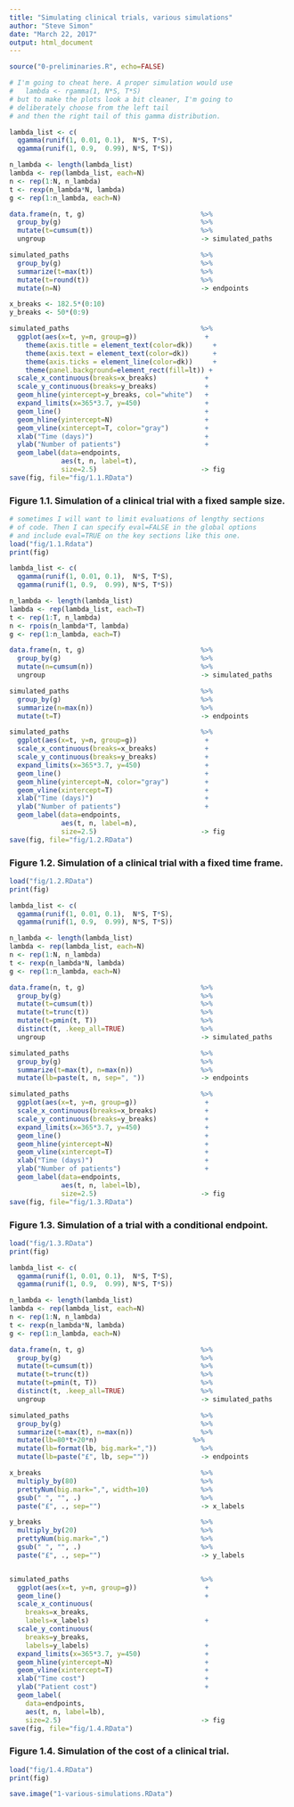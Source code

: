 ```yaml
---
title: "Simulating clinical trials, various simulations"
author: "Steve Simon"
date: "March 22, 2017"
output: html_document
---
```


```r
source("0-preliminaries.R", echo=FALSE)
```

```r
# I'm going to cheat here. A proper simulation would use
#   lambda <- rgamma(1, N*S, T*S)
# but to make the plots look a bit cleaner, I'm going to
# deliberately choose from the left tail
# and then the right tail of this gamma distribution.

lambda_list <- c(
  qgamma(runif(1, 0.01, 0.1),  N*S, T*S),
  qgamma(runif(1, 0.9,  0.99), N*S, T*S))

n_lambda <- length(lambda_list)
lambda <- rep(lambda_list, each=N)
n <- rep(1:N, n_lambda)
t <- rexp(n_lambda*N, lambda)
g <- rep(1:n_lambda, each=N)

data.frame(n, t, g)                             %>%
  group_by(g)                                   %>%
  mutate(t=cumsum(t))                           %>%
  ungroup                                       -> simulated_paths

simulated_paths                                 %>%
  group_by(g)                                   %>%
  summarize(t=max(t))                           %>%
  mutate(t=round(t))                            %>%
  mutate(n=N)                                   -> endpoints

x_breaks <- 182.5*(0:10)
y_breaks <- 50*(0:9)

simulated_paths                                 %>%
  ggplot(aes(x=t, y=n, group=g))                 +
    theme(axis.title = element_text(color=dk))     +
    theme(axis.text = element_text(color=dk))      +
    theme(axis.ticks = element_line(color=dk))     +
    theme(panel.background=element_rect(fill=lt)) +
  scale_x_continuous(breaks=x_breaks)            +
  scale_y_continuous(breaks=y_breaks)            +
  geom_hline(yintercept=y_breaks, col="white")   +
  expand_limits(x=365*3.7, y=450)                +
  geom_line()                                    +
  geom_hline(yintercept=N)                       + 
  geom_vline(xintercept=T, color="gray")         + 
  xlab("Time (days)")                            +
  ylab("Number of patients")                     +
  geom_label(data=endpoints,
             aes(t, n, label=t),
             size=2.5)                          -> fig
save(fig, file="fig/1.1.RData")
```

### Figure 1.1. Simulation of a clinical trial with a fixed sample size.

```r
# sometimes I will want to limit evaluations of lengthy sections
# of code. Then I can specify eval=FALSE in the global options
# and include eval=TRUE on the key sections like this one.
load("fig/1.1.Rdata")
print(fig)
```

```r
lambda_list <- c(
  qgamma(runif(1, 0.01, 0.1),  N*S, T*S),
  qgamma(runif(1, 0.9,  0.99), N*S, T*S))

n_lambda <- length(lambda_list)
lambda <- rep(lambda_list, each=T)
t <- rep(1:T, n_lambda)
n <- rpois(n_lambda*T, lambda)
g <- rep(1:n_lambda, each=T)

data.frame(n, t, g)                             %>%
  group_by(g)                                   %>%
  mutate(n=cumsum(n))                           %>%
  ungroup                                       -> simulated_paths

simulated_paths                                 %>%
  group_by(g)                                   %>%
  summarize(n=max(n))                           %>%
  mutate(t=T)                                   -> endpoints

simulated_paths                                 %>%
  ggplot(aes(x=t, y=n, group=g))                 +
  scale_x_continuous(breaks=x_breaks)            +
  scale_y_continuous(breaks=y_breaks)            +
  expand_limits(x=365*3.7, y=450)                +
  geom_line()                                    +
  geom_hline(yintercept=N, color="gray")         + 
  geom_vline(xintercept=T)                       + 
  xlab("Time (days)")                            +
  ylab("Number of patients")                     +
  geom_label(data=endpoints,
             aes(t, n, label=n),
             size=2.5)                          -> fig
save(fig, file="fig/1.2.RData")
```

### Figure 1.2. Simulation of a clinical trial with a fixed time frame.

```r
load("fig/1.2.RData")
print(fig)
```

```r
lambda_list <- c(
  qgamma(runif(1, 0.01, 0.1),  N*S, T*S),
  qgamma(runif(1, 0.9,  0.99), N*S, T*S))

n_lambda <- length(lambda_list)
lambda <- rep(lambda_list, each=N)
n <- rep(1:N, n_lambda)
t <- rexp(n_lambda*N, lambda)
g <- rep(1:n_lambda, each=N)

data.frame(n, t, g)                             %>%
  group_by(g)                                   %>%
  mutate(t=cumsum(t))                           %>%
  mutate(t=trunc(t))                            %>%
  mutate(t=pmin(t, T))                          %>%
  distinct(t, .keep_all=TRUE)                   %>%
  ungroup                                       -> simulated_paths

simulated_paths                                 %>%
  group_by(g)                                   %>%
  summarize(t=max(t), n=max(n))                 %>%
  mutate(lb=paste(t, n, sep=", "))              -> endpoints

simulated_paths                                 %>%
  ggplot(aes(x=t, y=n, group=g))                 +
  scale_x_continuous(breaks=x_breaks)            +
  scale_y_continuous(breaks=y_breaks)            +
  expand_limits(x=365*3.7, y=450)                +
  geom_line()                                    +
  geom_hline(yintercept=N)                       + 
  geom_vline(xintercept=T)                       + 
  xlab("Time (days)")                            +
  ylab("Number of patients")                     +
  geom_label(data=endpoints,
             aes(t, n, label=lb),
             size=2.5)                          -> fig
save(fig, file="fig/1.3.RData")
```

### Figure 1.3. Simulation of a trial with a conditional endpoint.

```r
load("fig/1.3.RData")
print(fig)
```

```r
lambda_list <- c(
  qgamma(runif(1, 0.01, 0.1),  N*S, T*S),
  qgamma(runif(1, 0.9,  0.99), N*S, T*S))

n_lambda <- length(lambda_list)
lambda <- rep(lambda_list, each=N)
n <- rep(1:N, n_lambda)
t <- rexp(n_lambda*N, lambda)
g <- rep(1:n_lambda, each=N)

data.frame(n, t, g)                             %>%
  group_by(g)                                   %>%
  mutate(t=cumsum(t))                           %>%
  mutate(t=trunc(t))                            %>%
  mutate(t=pmin(t, T))                          %>%
  distinct(t, .keep_all=TRUE)                   %>%
  ungroup                                       -> simulated_paths

simulated_paths                                 %>%
  group_by(g)                                   %>%
  summarize(t=max(t), n=max(n))                 %>%
  mutate(lb=80*t+20*n)                        %>%
  mutate(lb=format(lb, big.mark=","))           %>%
  mutate(lb=paste("£", lb, sep=""))             -> endpoints

x_breaks                                        %>%
  multiply_by(80)                               %>%
  prettyNum(big.mark=",", width=10)             %>%
  gsub(" ", "", .)                              %>%
  paste("£", ., sep="")                         -> x_labels

y_breaks                                        %>%
  multiply_by(20)                               %>%
  prettyNum(big.mark=",")                       %>%
  gsub(" ", "", .)                              %>%
  paste("£", ., sep="")                         -> y_labels


simulated_paths                                 %>%
  ggplot(aes(x=t, y=n, group=g))                 +
  geom_line()                                    +
  scale_x_continuous(
    breaks=x_breaks,
    labels=x_labels)                             +
  scale_y_continuous(
    breaks=y_breaks,
    labels=y_labels)                             +
  expand_limits(x=365*3.7, y=450)                +
  geom_hline(yintercept=N)                       + 
  geom_vline(xintercept=T)                       + 
  xlab("Time cost")                              +
  ylab("Patient cost")                           +
  geom_label(
    data=endpoints,
    aes(t, n, label=lb),
    size=2.5)                                   -> fig
save(fig, file="fig/1.4.RData")
```

### Figure 1.4. Simulation of the cost of a clinical trial. 

```r
load("fig/1.4.RData")
print(fig)
```

```r
save.image("1-various-simulations.RData")
```
